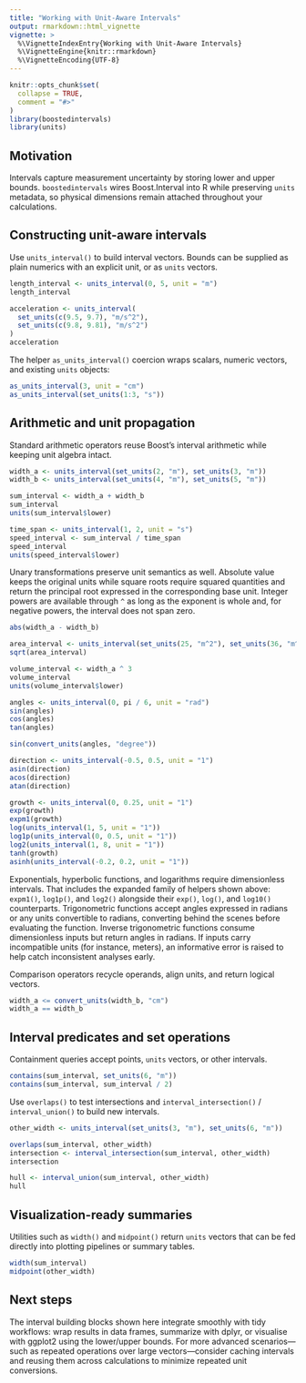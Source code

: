 ```yaml
---
title: "Working with Unit-Aware Intervals"
output: rmarkdown::html_vignette
vignette: >
  %\VignetteIndexEntry{Working with Unit-Aware Intervals}
  %\VignetteEngine{knitr::rmarkdown}
  %\VignetteEncoding{UTF-8}
---
```


```r
knitr::opts_chunk$set(
  collapse = TRUE,
  comment = "#>"
)
library(boostedintervals)
library(units)
```

## Motivation

Intervals capture measurement uncertainty by storing lower and upper bounds.
`boostedintervals` wires Boost.Interval into R while preserving `units`
metadata, so physical dimensions remain attached throughout your
calculations.

## Constructing unit-aware intervals

Use `units_interval()` to build interval vectors. Bounds can be supplied as plain
numerics with an explicit unit, or as `units` vectors.

```r
length_interval <- units_interval(0, 5, unit = "m")
length_interval

acceleration <- units_interval(
  set_units(c(9.5, 9.7), "m/s^2"),
  set_units(c(9.8, 9.81), "m/s^2")
)
acceleration
```

The helper `as_units_interval()` coercion wraps scalars, numeric vectors, and
existing `units` objects:

```r
as_units_interval(3, unit = "cm")
as_units_interval(set_units(1:3, "s"))
```

## Arithmetic and unit propagation

Standard arithmetic operators reuse Boost's interval arithmetic while keeping
unit algebra intact.

```r
width_a <- units_interval(set_units(2, "m"), set_units(3, "m"))
width_b <- units_interval(set_units(4, "m"), set_units(5, "m"))

sum_interval <- width_a + width_b
sum_interval
units(sum_interval$lower)

time_span <- units_interval(1, 2, unit = "s")
speed_interval <- sum_interval / time_span
speed_interval
units(speed_interval$lower)
```

Unary transformations preserve unit semantics as well. Absolute value keeps
the original units while square roots require squared quantities and return
the principal root expressed in the corresponding base unit. Integer powers are
available through `^` as long as the exponent is whole and, for negative powers,
the interval does not span zero.

```r
abs(width_a - width_b)

area_interval <- units_interval(set_units(25, "m^2"), set_units(36, "m^2"))
sqrt(area_interval)

volume_interval <- width_a ^ 3
volume_interval
units(volume_interval$lower)

angles <- units_interval(0, pi / 6, unit = "rad")
sin(angles)
cos(angles)
tan(angles)

sin(convert_units(angles, "degree"))

direction <- units_interval(-0.5, 0.5, unit = "1")
asin(direction)
acos(direction)
atan(direction)

growth <- units_interval(0, 0.25, unit = "1")
exp(growth)
expm1(growth)
log(units_interval(1, 5, unit = "1"))
log1p(units_interval(0, 0.5, unit = "1"))
log2(units_interval(1, 8, unit = "1"))
tanh(growth)
asinh(units_interval(-0.2, 0.2, unit = "1"))
```

Exponentials, hyperbolic functions, and logarithms require dimensionless
intervals. That includes the expanded family of helpers shown above:
`expm1()`, `log1p()`, and `log2()` alongside their `exp()`, `log()`, and
`log10()` counterparts. Trigonometric functions accept angles expressed in
radians or any units convertible to radians, converting behind the scenes
before evaluating the function. Inverse trigonometric functions consume
dimensionless inputs but return angles in radians. If inputs carry
incompatible units (for instance, meters), an informative error is raised to
help catch inconsistent analyses early.

Comparison operators recycle operands, align units, and return logical vectors.

```r
width_a <= convert_units(width_b, "cm")
width_a == width_b
```

## Interval predicates and set operations

Containment queries accept points, `units` vectors, or other intervals.

```r
contains(sum_interval, set_units(6, "m"))
contains(sum_interval, sum_interval / 2)
```

Use `overlaps()` to test intersections and `interval_intersection()` /
`interval_union()` to build new intervals.

```r
other_width <- units_interval(set_units(3, "m"), set_units(6, "m"))

overlaps(sum_interval, other_width)
intersection <- interval_intersection(sum_interval, other_width)
intersection

hull <- interval_union(sum_interval, other_width)
hull
```

## Visualization-ready summaries

Utilities such as `width()` and `midpoint()` return `units` vectors that can be
fed directly into plotting pipelines or summary tables.

```r
width(sum_interval)
midpoint(other_width)
```

## Next steps

The interval building blocks shown here integrate smoothly with tidy workflows:
wrap results in data frames, summarize with dplyr, or visualise with ggplot2
using the lower/upper bounds. For more advanced scenarios—such as repeated
operations over large vectors—consider caching intervals and reusing them across
calculations to minimize repeated unit conversions.

